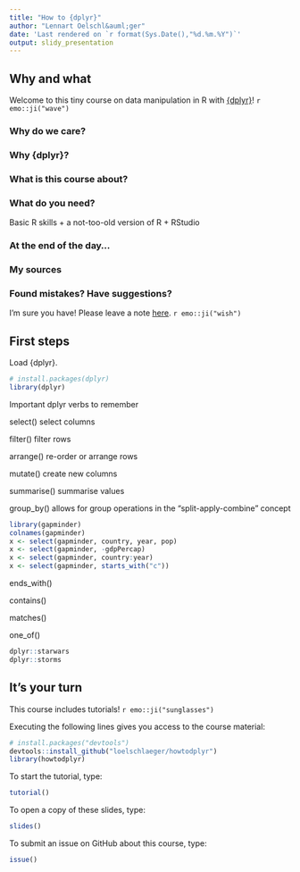 ```yaml
---
title: "How to {dplyr}"
author: "Lennart Oelschl&auml;ger"
date: 'Last rendered on `r format(Sys.Date(),"%d.%m.%Y")`'
output: slidy_presentation
---
```

  
## Why and what 

Welcome to this tiny course on data manipulation in R with [{dplyr}](https://dplyr.tidyverse.org/)! `r emo::ji("wave")`

### Why do we care?

### Why {dplyr}?

### What is this course about?

### What do you need?

Basic R skills + a not-too-old version of R + RStudio

### At the end of the day...

### My sources

### Found mistakes? Have suggestions?

I'm sure you have! Please leave a note [here](https://github.com/loelschlaeger/howtodplyr/issues/new/choose). `r emo::ji("wish")`

## First steps

Load {dplyr}.

```r
# install.packages(dplyr)
library(dplyr)
```

Important dplyr verbs to remember

select()	select columns

filter()	filter rows

arrange()	re-order or arrange rows

mutate()	create new columns

summarise()	summarise values

group_by()	allows for group operations in the “split-apply-combine” concept

```r
library(gapminder)
colnames(gapminder)
x <- select(gapminder, country, year, pop)
x <- select(gapminder, -gdpPercap)
x <- select(gapminder, country:year)
x <- select(gapminder, starts_with("c"))
```

ends_with()

contains()

matches()

one_of()

```r
dplyr::starwars
dplyr::storms
```

## It's your turn

This course includes tutorials! `r emo::ji("sunglasses")`

Executing the following lines gives you access to the course material:

```r
# install.packages("devtools")
devtools::install_github("loelschlaeger/howtodplyr")
library(howtodplyr)
```

To start the tutorial, type:

```r
tutorial()
```

To open a copy of these slides, type:

```r
slides()
```

To submit an issue on GitHub about this course, type:

```r
issue()
```
